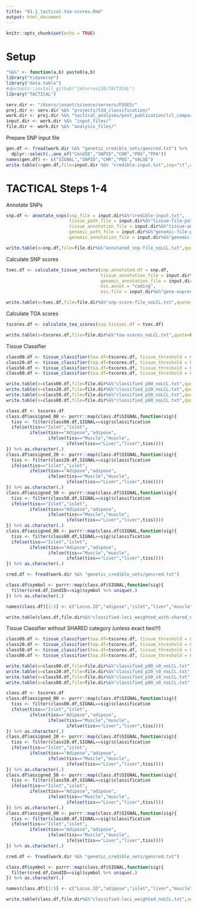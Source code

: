 ```yaml
---
title: "01.1_tactical-toa-scores.Rmd"
output: html_document
---
```


```r
knitr::opts_chunk$set(echo = TRUE)
```

# Setup

```r

"%&%" <- function(a,b) paste0(a,b)
library("tidyverse")
library("data.table")
#devtools::install_github("jmtorres138/TACTICAL")
library("TACTICAL")

serv.dir <- "/Users/jasont/science/servers/FUSE5/"
proj.dir <- serv.dir %&% "projects/t2d_classification/"
work.dir <- proj.dir %&% "tactical_analyses/post_publication/lcl_comparison/unweighted/"
input.dir <- work.dir %&% "input_files/"
file.dir <- work.dir %&% "analysis_files/"

```

Prepare SNP input file 

```r

gen.df <- fread(work.dir %&% "genetic_credible_sets/gencred.txt") %>% 
  dplyr::select(.,one_of("CondID","SNPID","CHR","POS","PPA"))
names(gen.df) <- c("SIGNAL","SNPID","CHR","POS","VALUE")
write.table(x=gen.df,file=input.dir %&% "credible-input.txt",sep="\t",quote=F,row.names=F,col.names=T)

```


# TACTICAL Steps 1-4 


Annotate SNPs 

```r

snp.df <- annotate_snps(snp_file = input.dir%&%"credible-input.txt", 
                        tissue_path_file = input.dir%&%"tissue-file-paths_noLCL.txt",
                        tissue_annotation_file = input.dir%&%"tissue-annotations_noLCL.txt", 
                        genomic_path_file = input.dir%&%"genomic-file-paths.txt",
                        genomic_annotation_file = input.dir%&%"genomic-annotations.txt")
```


```r

write.table(x=snp.df,file=file.dir%&%"annotated_snp-file_noLCL.txt",quote=F,sep="\t",row.names=F)

```


Calculate SNP scores 

```r
tvec.df <- calculate_tissue_vectors(snp.annotated.df = snp.df,
                                    tissue_annotation_file = input.dir%&%"tissue-annotations_noLCL.txt", 
                                    genomic_annotation_file = input.dir%&%"genomic-annotations.txt",
                                    ess.annot = "coding",
                                    ess.file = input.dir%&%"gene-expression-specificity-scores_v1_noLCL.txt")
```

```r

write.table(x=tvec.df,file=file.dir%&%"snp-score-file_noLCL.txt",quote=F,sep="\t",row.names=F)

```

Calculate TOA scores 

```r

tscores.df <- calculate_toa_scores(snp.tissvec.df = tvec.df)

```


```r

write.table(x=tscores.df,file=file.dir%&%"toa-scores_noLCL.txt",quote=F,sep="\t",row.names=F)

```



Tissue Classifier  

```r

class00.df <- tissue_classifier(toa.df=tscores.df, tissue_threshold = 0.0, shared_threshold = 0.1)
class20.df <- tissue_classifier(toa.df=tscores.df, tissue_threshold = 0.2, shared_threshold = 0.1)
class50.df <- tissue_classifier(toa.df=tscores.df, tissue_threshold = 0.5, shared_threshold = 0.1)
class80.df <- tissue_classifier(toa.df=tscores.df, tissue_threshold = 0.8, shared_threshold = 0.1)

```


```r

write.table(x=class00.df,file=file.dir%&%"classified_p00_noLCL.txt",quote=F,sep="\t",row.names=F)
write.table(x=class20.df,file=file.dir%&%"classified_p20_noLCL.txt",quote=F,sep="\t",row.names=F)
write.table(x=class50.df,file=file.dir%&%"classified_p50_noLCL.txt",quote=F,sep="\t",row.names=F)
write.table(x=class80.df,file=file.dir%&%"classified_p80_noLCL.txt",quote=F,sep="\t",row.names=F)

```


```r

class.df <- tscores.df
class.df$assigned_00 <- purrr::map(class.df$SIGNAL,function(sig){
  tiss <- filter(class00.df,SIGNAL==sig)$classification 
  ifelse(tiss=="Islet","islet",
         ifelse(tiss=="Adipose","adipose",
                ifelse(tiss=="Muscle","muscle",
                       ifelse(tiss=="Liver","liver",tiss))))
}) %>% as.character(.) 
class.df$assigned_20 <- purrr::map(class.df$SIGNAL,function(sig){
  tiss <- filter(class20.df,SIGNAL==sig)$classification 
  ifelse(tiss=="Islet","islet",
         ifelse(tiss=="Adipose","adipose",
                ifelse(tiss=="Muscle","muscle",
                       ifelse(tiss=="Liver","liver",tiss))))
}) %>% as.character(.) 
class.df$assigned_50 <- purrr::map(class.df$SIGNAL,function(sig){
  tiss <- filter(class50.df,SIGNAL==sig)$classification 
  ifelse(tiss=="Islet","islet",
         ifelse(tiss=="Adipose","adipose",
                ifelse(tiss=="Muscle","muscle",
                       ifelse(tiss=="Liver","liver",tiss))))
}) %>% as.character(.) 
class.df$assigned_80 <- purrr::map(class.df$SIGNAL,function(sig){
  tiss <- filter(class80.df,SIGNAL==sig)$classification 
  ifelse(tiss=="Islet","islet",
         ifelse(tiss=="Adipose","adipose",
                ifelse(tiss=="Muscle","muscle",
                       ifelse(tiss=="Liver","liver",tiss))))
}) %>% as.character(.) 

cred.df <- fread(work.dir %&% "genetic_credible_sets/gencred.txt") 

class.df$symbol <- purrr::map(class.df$SIGNAL,function(sig){
  filter(cred.df,CondID==sig)$symbol %>% unique(.)
}) %>% as.character(.)

names(class.df)[1:5] <- c("Locus.ID","adipose","islet","liver","muscle")

```


```r

write.table(class.df,file.dir%&%"classified-loci_weighted_with-shared_noLCL.txt",sep="\t",quote=F,row.names=F)

```




Tissue Classifier without SHARED category (unless exact ties!!!)


```r

class00.df <- tissue_classifier(toa.df=tscores.df, tissue_threshold = 0.0, shared_threshold = 0.0)
class20.df <- tissue_classifier(toa.df=tscores.df, tissue_threshold = 0.2, shared_threshold = 0.0)
class50.df <- tissue_classifier(toa.df=tscores.df, tissue_threshold = 0.5, shared_threshold = 0.0)
class80.df <- tissue_classifier(toa.df=tscores.df, tissue_threshold = 0.8, shared_threshold = 0.0)

```


```r

write.table(x=class00.df,file=file.dir%&%"classified_p00_s0_noLCL.txt",quote=F,sep="\t",row.names=F)
write.table(x=class20.df,file=file.dir%&%"classified_p20_s0_noLCL.txt",quote=F,sep="\t",row.names=F)
write.table(x=class50.df,file=file.dir%&%"classified_p50_s0_noLCL.txt",quote=F,sep="\t",row.names=F)
write.table(x=class80.df,file=file.dir%&%"classified_p80_s0_noLCL.txt",quote=F,sep="\t",row.names=F)

```


```r

class.df <- tscores.df
class.df$assigned_00 <- purrr::map(class.df$SIGNAL,function(sig){
  tiss <- filter(class00.df,SIGNAL==sig)$classification 
  ifelse(tiss=="Islet","islet",
         ifelse(tiss=="Adipose","adipose",
                ifelse(tiss=="Muscle","muscle",
                       ifelse(tiss=="Liver","liver",tiss))))
}) %>% as.character(.) 
class.df$assigned_20 <- purrr::map(class.df$SIGNAL,function(sig){
  tiss <- filter(class20.df,SIGNAL==sig)$classification 
  ifelse(tiss=="Islet","islet",
         ifelse(tiss=="Adipose","adipose",
                ifelse(tiss=="Muscle","muscle",
                       ifelse(tiss=="Liver","liver",tiss))))
}) %>% as.character(.) 
class.df$assigned_50 <- purrr::map(class.df$SIGNAL,function(sig){
  tiss <- filter(class50.df,SIGNAL==sig)$classification 
  ifelse(tiss=="Islet","islet",
         ifelse(tiss=="Adipose","adipose",
                ifelse(tiss=="Muscle","muscle",
                       ifelse(tiss=="Liver","liver",tiss))))
}) %>% as.character(.) 
class.df$assigned_80 <- purrr::map(class.df$SIGNAL,function(sig){
  tiss <- filter(class80.df,SIGNAL==sig)$classification 
  ifelse(tiss=="Islet","islet",
         ifelse(tiss=="Adipose","adipose",
                ifelse(tiss=="Muscle","muscle",
                       ifelse(tiss=="Liver","liver",tiss))))
}) %>% as.character(.) 

cred.df <- fread(work.dir %&% "genetic_credible_sets/gencred.txt") 

class.df$symbol <- purrr::map(class.df$SIGNAL,function(sig){
  filter(cred.df,CondID==sig)$symbol %>% unique(.)
}) %>% as.character(.)

names(class.df)[1:5] <- c("Locus.ID","adipose","islet","liver","muscle")

```


```r

write.table(class.df,file.dir%&%"classified-loci_weighted_noLCL.txt",sep="\t",quote=F,row.names=F)

```

